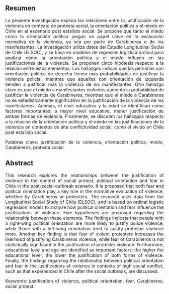 ::: {style="text-align: justify"}

## Resumen

La presente investigación explora las relaciones entre la justificación de la violencia en contexto de protesta social, la orientación política y el miedo en Chile en el escenario post estallido social. Se propone que tanto el miedo como la orientación política juegan un papel clave en la evaluación normativa de la violencia, ya sea por parte de Carabineros o de los manifestantes. La investigación utiliza datos del Estudio Longitudinal Social de Chile (ELSOC), y se basa en modelos de regresión logística ordinal para analizar cómo la orientación política y el miedo influyen en las justificaciones de la violencia. Se proponen cinco hipótesis respecto a la relación entre estos elementos. Los hallazgos indican que las personas con orientación política de derecha tienen más probabilidades de justificar la violencia policial, mientras que aquellos con orientación de izquierda tienden a justificar más la violencia de los manifestantes. Otro hallazgo clave es que el miedo a manifestantes violentos aumenta la probabilidad de justificar la violencia de Carabineros, mientras que el miedo a Carabineros no es estadísticamente significativo en la justificación de la violencia de los manifestantes. Además, el nivel educativo y la edad se identifican como factores importantes: a mayor nivel educativo, menor justificación de ambas formas de violencia. Finalmente, se discuten los hallazgos respecto a la relación de la orientación política y el miedo en las justificaciones de la violencia en contextos de alta conflictividad social, como el vivido en Chile post estallido social. 

Palabras clave: justificación de la violencia, orientación política, miedo, Carabineros, protesta social. 

## Abstract

This research explores the relationships between the justification of violence in the context of social protest, political orientation and fear in Chile in the post-social outbreak scenario. It is proposed that both fear and political orientation play a key role in the normative evaluation of violence, whether by Carabineros or protesters. The research uses data from the Longitudinal Social Study of Chile (ELSOC), and is based on ordinal logistic regression models to analyze how political orientation and fear influence the justifications of violence. Five hypotheses are proposed regarding the relationship between these elements. The findings indicate that people with a right-wing political orientation are more likely to justify police violence, while those with a left-wing orientation tend to justify protester violence more. Another key finding is that fear of violent protesters increases the likelihood of justifying Carabineros violence, while fear of Carabineros is not statistically significant in the justification of protester violence. Furthermore, educational level and age are identified as important factors: the higher the educational level, the lower the justification of both forms of violence. Finally, the findings regarding the relationship between political orientation and fear in the justifications of violence in contexts of high social conflict, such as that experienced in Chile after the social outbreak, are discussed. 

Keywords: justification of violence, political orientation, fear, Carabineros, social protest.


:::